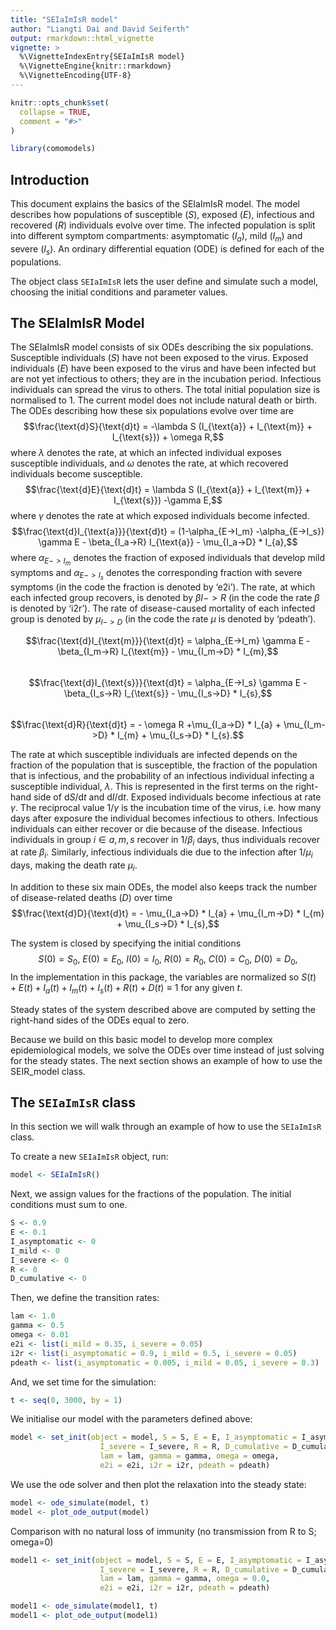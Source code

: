 ```yaml
---
title: "SEIaImIsR model"
author: "Liangti Dai and David Seiferth"
output: rmarkdown::html_vignette
vignette: >
  %\VignetteIndexEntry{SEIaImIsR model}
  %\VignetteEngine{knitr::rmarkdown}
  %\VignetteEncoding{UTF-8}
---
```


```r
knitr::opts_chunk$set(
  collapse = TRUE,
  comment = "#>"
)
```

```r
library(comomodels)
```

## Introduction
This document explains the basics of the SEIaImIsR model. The model describes
how populations of susceptible ($S$), exposed ($E$), infectious and recovered ($R$)
individuals evolve over time. The infected population is split into different 
symptom compartments: asymptomatic ($I_a$), mild ($I_m$) and severe ($I_s$). 
An ordinary differential equation (ODE) is defined for each of the populations.

The object class `SEIaImIsR` lets the user define and simulate such a model, 
choosing the initial conditions and parameter values.

## The SEIaImIsR Model
The SEIaImIsR model consists of six ODEs describing the six populations. Susceptible
individuals ($S$) have not been exposed to the virus. Exposed individuals ($E$) have been
exposed to the virus and have been infected but are not yet infectious to others; they are 
in the incubation period. Infectious individuals can spread the virus to others. 
The total initial population size is normalised to 1.
The current model does not include natural death or birth.	
The ODEs describing how these six populations evolve over time are
$$\frac{\text{d}S}{\text{d}t} = -\lambda S (I_{\text{a}} + I_{\text{m}} + I_{\text{s}}) + \omega R,$$
where $\lambda$ denotes the rate, at which an infected individual exposes susceptible individuals,
and $\omega$ denotes the rate, at which recovered individuals become susceptible.
$$\frac{\text{d}E}{\text{d}t} = \lambda S (I_{\text{a}} + I_{\text{m}} + I_{\text{s}}) -\gamma E,$$
where $\gamma$ denotes the rate at which exposed individuals become infected.
$$\frac{\text{d}I_{\text{a}}}{\text{d}t} = (1-\alpha_{E->I_m} -\alpha_{E->I_s}) \gamma E - \beta_{I_a->R}  I_{\text{a}} - \mu_{I_a->D} * I_{a},$$
where $\alpha_{E->I_m}$ denotes the fraction of exposed individuals that develop mild symptoms and  $\alpha_{E->I_s}$ denotes the corresponding fraction with severe symptoms (in the code the fraction is denoted by 'e2i').
The rate, at which each infected group recovers, is denoted by $\beta{I->R}$
(in the code the rate $\beta$ is denoted by 'i2r').
The rate of disease-caused mortality of each infected group is denoted by $\mu_{I->D}$
(in the code the rate $\mu$ is denoted by 'pdeath').

$$\frac{\text{d}I_{\text{m}}}{\text{d}t} = \alpha_{E->I_m} \gamma E - \beta_{I_m->R}  I_{\text{m}} - \mu_{I_m->D}  * I_{m},$$         
$$\frac{\text{d}I_{\text{s}}}{\text{d}t} = \alpha_{E->I_s} \gamma E - \beta_{I_s->R}  I_{\text{s}} - \mu_{I_s->D}  * I_{s},$$  
$$\frac{\text{d}R}{\text{d}t} = - \omega R +\mu_{I_a->D}  * I_{a} + \mu_{I_m->D}  * I_{m} + \mu_{I_s->D}  * I_{s}.$$

The rate at which susceptible individuals are infected depends on the fraction
of the population that is susceptible, the fraction of the population that is
infectious, and the probability of an infectious individual infecting a 
susceptible individual, $\lambda$. This is represented in the
first terms on the right-hand side of $\text{d}S/ \text{d}t$ and $\text{d}I/ \text{d}t$.
Exposed individuals become infectious at rate $\gamma$. The reciprocal value $1/ \gamma$ is
the incubation time of the virus, i.e. how many days after exposure the individual
becomes infectious to others. Infectious individuals can either recover or die
because of the disease. Infectious individuals in group $i\in {a,m,s}$ recover in $1/ \beta_i$
days, thus individuals recover at rate $\beta_i$. Similarly, infectious
individuals die due to the infection after $1/ \mu_i$ days, making the death rate $\mu_i$.

In addition to these six main ODEs, the model also keeps track the number of 
disease-related deaths ($D$) over time
$$\frac{\text{d}D}{\text{d}t} = - \mu_{I_a->D} * I_{a} +  \mu_{I_m->D} * I_{m} +  \mu_{I_s->D} * I_{s},$$

The system is closed by specifying the initial conditions
$$S(0) = S_0,\ E(0) = E_0,\ I(0) = I_0,\ R(0) = R_0,\ C(0) = C_0,\ D(0) = D_0,$$
In the implementation in this package, the variables are normalized so 
$S(t) + E(t) + I_a(t) + I_m(t) + I_s(t) + R(t) + D(t) \equiv 1$ for any given $t$.

Steady states of the system described above are computed by setting the right-hand
sides of the ODEs equal to zero. 

Because we build on this basic model to develop more complex epidemiological models,
we solve the ODEs over time instead of just solving for the steady states. The
next section shows an example of how to use the SEIR_model class.

## The `SEIaImIsR` class
In this section we will walk through an example of how to use the `SEIaImIsR`
class.

To create a new `SEIaImIsR` object, run:
```r
model <- SEIaImIsR()
```

Next, we assign values for the fractions of the population.
The initial conditions must sum to one.
```r
S <- 0.9
E <- 0.1
I_asymptomatic <- 0
I_mild <- 0
I_severe <- 0
R <- 0
D_cumulative <- 0
```

Then, we define the transition rates:
```r
lam <- 1.0
gamma <- 0.5
omega <- 0.01
e2i <- list(i_mild = 0.35, i_severe = 0.05)
i2r <- list(i_asymptomatic = 0.9, i_mild = 0.5, i_severe = 0.05)
pdeath <- list(i_asymptomatic = 0.005, i_mild = 0.05, i_severe = 0.3)
```

And, we set time for the simulation:
```r
t <- seq(0, 3000, by = 1)
```

We initialise our model with the parameters defined above:
```r
model <- set_init(object = model, S = S, E = E, I_asymptomatic = I_asymptomatic, I_mild = I_mild,
                    I_severe = I_severe, R = R, D_cumulative = D_cumulative,
                    lam = lam, gamma = gamma, omega = omega,
                    e2i = e2i, i2r = i2r, pdeath = pdeath)
```

We use the ode solver and then plot the relaxation into the steady state:
```r
model <- ode_simulate(model, t)
model <- plot_ode_output(model)
```

Comparison with no natural loss of immunity (no transmission from R to S; omega=0)
```r
model1 <- set_init(object = model, S = S, E = E, I_asymptomatic = I_asymptomatic, I_mild = I_mild,
                    I_severe = I_severe, R = R, D_cumulative = D_cumulative,
                    lam = lam, gamma = gamma, omega = 0.0,
                    e2i = e2i, i2r = i2r, pdeath = pdeath)

model1 <- ode_simulate(model1, t)
model1 <- plot_ode_output(model1)
```
